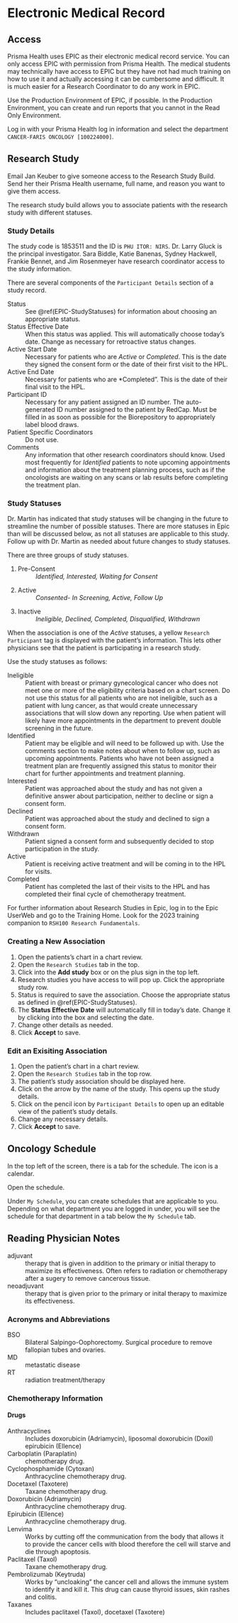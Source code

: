# Electronic Medical Record {#EPIC}

## Access {#EPIC-Access}

Prisma Health uses EPIC as their electronic medical record service. 
You can only access EPIC with permission from Prisma Health. The medical students may technically have access to EPIC but they have not had much training on how to use it and actually accessing it can be cumbersome and difficult. It is much easier for a Research Coordinator to do any work in EPIC. 

Use the Production Environment of EPIC, if possible. In the Production Environment, you can create and run reports that you cannot in the Read Only Environment. 

Log in with your Prisma Health log in information and select the department `CANCER-FARIS ONCOLOGY [100224000]`.

## Research Study {#EPIC-ResearchStudy}

Email Jan Keuber to give someone access to the Research Study Build. Send her their Prisma Health username, full name, and reason you want to give them access. 

The research study build allows you to associate patients with the research study with different statuses. 


### Study Details {#EPIC-StudyDetails}

The study code is 1853511 and the ID is `PHU ITOR: NIRS`. Dr. Larry Gluck is the principal investigator. Sara Biddle, Katie Banenas, Sydney Hackwell, Frankie Bennet, and Jim Rosenmeyer have research coordinator access to the study information. 

There are several components of the `Participant Details` section of a study record.

Status
: See \@ref(EPIC-StudyStatuses) for information about choosing an appropriate status. 

Status Effective Date
: When this status was applied. This will automatically choose today's date. Change as necessary for retroactive status changes. 

Active Start Date
: Necessary for patients who are *Active* or *Completed*. This is the date they signed the consent form or the date of their first visit to the HPL.

Active End Date
: Necessary for patients who are *Completed". This is the date of their final visit to the HPL. 

Participant ID
:  Necessary for any patient assigned an ID number. The auto-generated ID number assigned to the patient by RedCap. Must be filled in as soon as possible for the Biorepository to appropriately label blood draws. 

Patient Specific Coordinators
: Do not use. 

Comments
: Any information that other research coordinators should know. Used most frequently for *Identified* patients to note upcoming appointments and information about the treatment planning process, such as if the oncologists are waiting on any scans or lab results before completing the treatment plan.


### Study Statuses {#EPIC-StudyStatuses}

Dr. Martin has indicated that study statuses will be changing in the future to streamline the number of possible statuses. There are more statuses in Epic than will be discussed below, as not all statuses are applicable to this study. Follow up with Dr. Martin as needed about future changes to study statuses. 

There are three groups of study statuses.

1. Pre-Consent
: *Identified, Interested, Waiting for Consent*
2. Active
: *Consented- In Screening, Active, Follow Up*
3. Inactive
: *Ineligible, Declined, Completed, Disqualified, Withdrawn*

When the association is one of the *Active* statuses, a yellow `Research Participant` tag is displayed with the patient's information. This lets other physicians see that the patient is participating in a research study. 

Use the study statuses as follows:

Ineligible
: Patient with breast or primary gynecological cancer who does not meet one or more of the eligibility criteria based on a chart screen. Do not use this status for all patients who are not ineligible, such as a patient with lung cancer, as that would create unnecessary associations that will slow down any reporting. Use when patient will likely have more appointments in the department to prevent double screening in the future. 

Identified
: Patient may be eligible and will need to be followed up with. Use the comments section to make notes about when to follow up, such as upcoming appointments. Patients who have not been assigned a treatment plan are frequently assigned this status to monitor their chart for further appointments and treatment planning. 

Interested
: Patient was approached about the study and has not given a definitive answer about participation, neither to decline or sign a consent form. 

Declined
: Patient was approached about the study and declined to sign a consent form. 

Withdrawn
: Patient signed a consent form and subsequently decided to stop participation in the study. 

Active
: Patient is receiving active treatment and will be coming in to the HPL for visits. 

Completed
: Patient has completed the last of their visits to the HPL and has completed their final cycle of chemotherapy treatment. 

For further information about Research Studies in Epic, log in to the Epic UserWeb and go to the Training Home. Look for the 2023 training companion to `RSH100 Research Fundamentals`. 



### Creating a New Association {#EPIC-NewStudyAssociation}

1. Open the patients's chart in a chart review. 
2. Open the `Research Studies` tab in the top. 
3. Click into the **Add study** box or on the plus sign in the top left. 
4. Research studies you have access to will pop up. Click the appropriate study row. 
5. Status is required to save the association. Choose the appropriate status as defined in \@ref(EPIC-StudyStatuses).
6. The **Status Effective Date** will automatically fill in today's date. Change it by clicking into the box and selecting the date. 
7. Change other details as needed.
9. Click **Accept** to save. 

### Edit an Exisiting Association {#EPIC-EditStudyAssociation}

1. Open the patient's chart in a chart review.
2. Open the `Research Studies` tab in the top row. 
3. The patient's study association should be displayed here. 
4. Click on the arrow by the name of the study. This opens up the study details.
5. Click on the pencil icon by `Participant Details` to open up an editable view of the patient's study details. 
5. Change any necessary details. 
6. Click **Accept** to save. 

## Oncology Schedule {#EPIC-OncologySchedule}

In the top left of the screen, there is a tab for the schedule. The icon is a calendar. 

Open the schedule. 

Under `My Schedule`, you can create schedules that are applicable to you. Depending on what department you are logged in under, you will see the schedule for that department in a tab below the `My Schedule` tab. 


## Reading Physician Notes

adjuvant
:  therapy that is given in addition to the primary or initial therapy to maximize its effectiveness. Often refers to radiation or chemotherapy after a sugery to remove cancerous tissue. 

neoadjuvant
: therapy that is given prior to the primary or inital therapy to maximize its effectiveness. 

### Acronyms and Abbreviations

BSO
: Bilateral Salpingo-Oophorectomy. Surgical procedure to remove fallopian tubes and ovaries. 

MD
: metastatic disease

RT
: radiation treatment/therapy

### Chemotherapy Information

#### Drugs

Anthracyclines
: Includes doxorubicin (Adriamycin), liposomal doxorubicin (Doxil) epirubicin (Ellence)

Carboplatin (Paraplatin)
: chemotherapy drug. 

Cyclophosphamide (Cytoxan)
: Anthracycline chemotherapy drug. 

Docetaxel (Taxotere)
: Taxane chemotherapy drug. 

Doxorubicin (Adriamycin)
: Anthracycline chemotherapy drug. 

Epirubicin (Ellence)
: Anthracycline chemotherapy drug. 

Lenvima
: Works by cutting off the communication from the body that allows it to provide the cancer cells with blood therefore the cell will starve and die through apoptosis.

Paclitaxel (Taxol)
: Taxane chemotherapy drug.

Pembrolizumab (Keytruda)
: Works by "uncloaking" the cancer cell and allows the immune system to identify it and kill it. This drug can cause thyroid issues, skin rashes and colitis. 

Taxanes
: Includes paclitaxel (Taxol), docetaxel (Taxotere)
